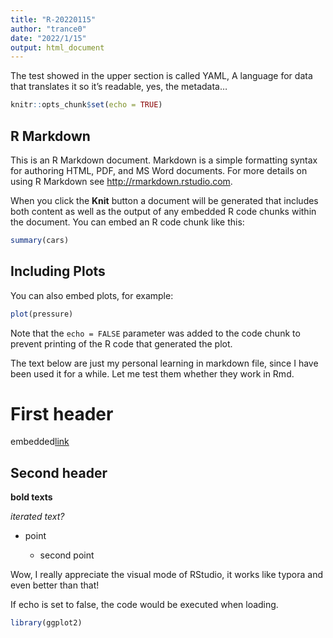 ```yaml
---
title: "R-20220115"
author: "trance0"
date: "2022/1/15"
output: html_document
---
```


The test showed in the upper section is called YAML, A language for data that translates it so it's readable, yes, the metadata...

```r
knitr::opts_chunk$set(echo = TRUE)
```

## R Markdown

This is an R Markdown document. Markdown is a simple formatting syntax for authoring HTML, PDF, and MS Word documents. For more details on using R Markdown see <http://rmarkdown.rstudio.com>.

When you click the **Knit** button a document will be generated that includes both content as well as the output of any embedded R code chunks within the document. You can embed an R code chunk like this:

```r
summary(cars)
```

## Including Plots

You can also embed plots, for example:

```r
plot(pressure)
```

Note that the `echo = FALSE` parameter was added to the code chunk to prevent printing of the R code that generated the plot.

The text below are just my personal learning in markdown file, since I have been used it for a while. Let me test them whether they work in Rmd.

# First header

embedded[ link](https://www.google.com)

## Second header

**bold texts**

*iterated text?*

-   point

    -   second point

Wow, I really appreciate the visual mode of RStudio, it works like typora and even better than that!

If echo is set to false, the code would be executed when loading.

```r
library(ggplot2)
```
